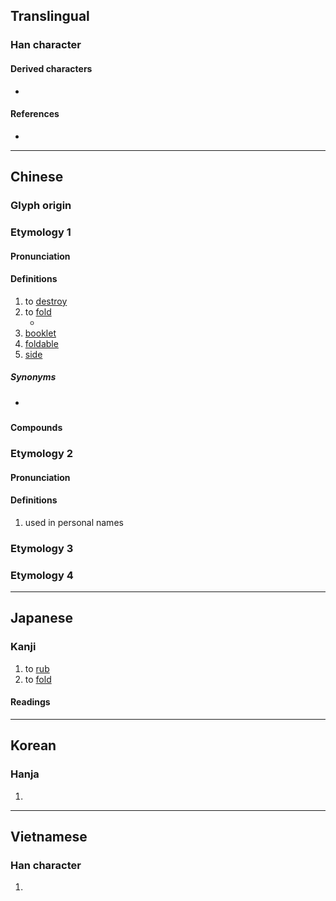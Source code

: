 {{also|折}}
{{character info}}
==Translingual==

===Han character===
{{Han char|rn=64|rad=手|as=11|sn=14|four=57062|canj=QSMA|ids=⿰扌習}}

====Derived characters====
* {{l|mul|[[𦾬]]}}

====References====
* {{Han ref|kx=0452.080|dkj=12647|dj=0802.110|hdz=31950.130|uh=647A|ud=25722|bh=BA50|bd=47696}}

----

==Chinese==
{{zh-forms|s=折|s2=摺|note=摺 - formerly used to prevent confusion (no longer endorsed in 通用规范汉字表)}}

===Glyph origin===
{{Han etym}}

===Etymology 1===

====Pronunciation====
{{zh-pron
|m=zhé
|c=zip3,zaap3
|h=pfs=chap
|md=
|mn=chih
|w=
|mc=2
|oc=2
|cat=v,n
}}

====Definitions====
{{zh-hanzi}}

# to [[destroy]]
# to [[fold]]
#* {{zh-x|拾起 張 紙 摺{zip3} 隻 小船|I take up a sheet of paper and '''fold''' a little boat|C-LIT|ref={{lw|zh|許冠傑}}, {{lang|zh|紙船}}}}
# [[booklet]]
# [[foldable]]
# [[side]]

=====Synonyms=====
* {{s|to fold}} {{q|Min Nan}} {{zh-l|拗|tr=-}}

====Compounds====
{{zh-der|存摺|大週摺|大摺兒|奏摺|摺痕|皺摺|摺紙|摺裙|火摺子|摺梯|手摺|摺奏|摺尺|打摺|沒摺至|摺子|憑摺|摺疊扇|摺疊|摺扇|經摺裝|黃金存摺|經摺|裝摺}}

===Etymology 2===

====Pronunciation====
{{zh-pron
|m=xié
|cat=pn
}}

====Definitions====
{{zh-hanzi}}

# used in personal names

===Etymology 3===
{{zh-see|褶|v}}

===Etymology 4===
{{zh-see|拉|v}}

----

==Japanese==

===Kanji===
{{ja-kanji|grade=|rs=手11}}

# to [[rub]]
# to [[fold]]

====Readings====
{{ja-readings
|on=しょう, ろう
|kun=ひだ-, す-る
}}

----

==Korean==

===Hanja===
{{ko-hanja|hangeul=접|eumhun=|rv=jeop|mr=chŏp|y=cep}}

# {{rfdef|ko|sort=手11}}

----

==Vietnamese==

===Han character===
{{vi-readings|rs=手11|reading=dập}}

# {{rfdef|vi|sort=手11}}